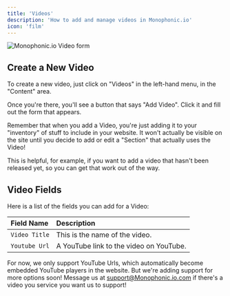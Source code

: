 ```yaml
---
title: 'Videos'
description: 'How to add and manage videos in Monophonic.io'
icon: 'film'
---
```


<img
  className="block"
  src="/images/video.png"
  alt="Monophonic.io Video form"
/>

## Create a New Video

To create a new video, just click on "Videos" in the left-hand menu, in the "Content" area.

Once you're there, you'll see a button that says "Add Video". Click it and fill out the form that appears.

<Note>
Remember that when you add a Video, you're just adding it to your "inventory" of stuff to include in your website. It won't actually be visible on the site until you decide to add or edit a "Section" that actually uses the Video!

This is helpful, for example, if you want to add a video that hasn't been released yet, so you can get that work out of the way.
</Note>

## Video Fields

Here is a list of the fields you can add for a Video:

| Field Name | Description |
| :---------- | :----------- |
| `Video Title` | This is the name of the video. |
| `Youtube Url` | A YouTube link to the video on YouTube. |

<Warning>For now, we only support YouTube Urls, which automatically become embedded YouTube players in the website. But we're adding support for more options soon! Message us at support@Monophonic.io.com if there's a video you service you want us to support!</Warning>